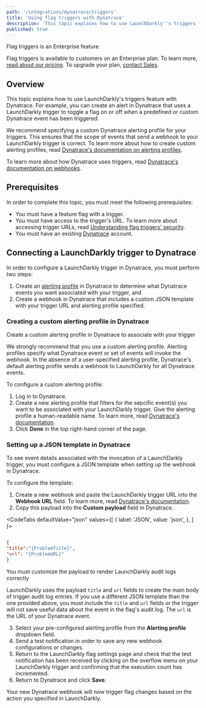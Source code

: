 ```yaml
---
path: '/integrations/dynatrace/triggers'
title: 'Using flag triggers with Dynatrace'
description: 'This topic explains how to use LaunchDarkly''s triggers feature with Dynatrace.'
published: true
---
```


<Callout intent="primary">
<CalloutTitle>Flag triggers is an Enterprise feature</CalloutTitle>
<CalloutDescription>

Flag triggers is available to customers on an Enterprise plan. To learn more, [read about our pricing](https://launchdarkly.com/pricing/). To upgrade your plan, [contact Sales](https://launchdarkly.com/contact-sales/).

</CalloutDescription>
</Callout>

## Overview

This topic explains how to use LaunchDarkly's triggers feature with Dynatrace. For example, you can create an alert in Dynatrace that uses a LaunchDarkly trigger to toggle a flag on or off when a predefined or custom Dynatrace event has been triggered.

We recommend specifying a custom Dynatrace alerting profile for your triggers. This ensures that the scope of events that send a webhook to your LaunchDarkly trigger is correct. To learn more about how to create custom alerting profiles, read [Dynatrace's documentation on alerting profiles](https://www.dynatrace.com/support/help/how-to-use-dynatrace/problem-detection-and-analysis/notifications-and-alerting/alerting-profiles/).

To learn more about how Dynatrace uses triggers, read [Dynatrace's documentation on webhooks](https://www.dynatrace.com/support/help/setup-and-configuration/integrations/third-party-integrations/problem-notification-systems/webhook-integration/).

## Prerequisites

In order to complete this topic, you must meet the following prerequisites:

* You must have a feature flag with a trigger.
* You must have access to the trigger's URL. To learn more about accessing trigger URLs, read [Understanding flag triggers' security](/home/feature-workflows/triggers#understanding-flag-triggers-security).
* You must have an existing [Dynatrace](https://www.dynatrace.com/) account.

## Connecting a LaunchDarkly trigger to Dynatrace

In order to configure a LaunchDarkly trigger in Dynatrace, you must perform two steps:
1. Create an [alerting profile](https://www.dynatrace.com/support/help/how-to-use-dynatrace/problem-detection-and-analysis/notifications-and-alerting/alerting-profiles/) in Dynatrace to determine what Dynatrace events you want associated with your trigger, and
2. Create a webhook in Dynatrace that includes a custom JSON template with your trigger URL and alerting profile specified.

### Creating a custom alerting profile in Dynatrace

<Callout intent="alert">
<CalloutTitle>Create a custom alerting profile in Dynatrace to associate with your trigger</CalloutTitle>
<CalloutDescription>

 We strongly recommend that you use a custom alerting profile. Alerting profiles specify what Dynatrace event or set of events will invoke the webhook. In the absence of a user-specified alerting profile, Dynatrace's default alerting profile sends a webhook to LaunchDarkly for all Dynatrace events.

</CalloutDescription>
</Callout>

To configure a custom alerting profile:

1. Log in to Dynatrace.
2. Create a new alerting profile that filters for the sepcific event(s) you want to be associated with your LaunchDarkly trigger. Give the alerting profile a human-readable name. To learn more, read [Dynatrace's documentation](https://www.dynatrace.com/support/help/how-to-use-dynatrace/problem-detection-and-analysis/notifications-and-alerting/alerting-profiles/).
3. Click **Done** in the top right-hand corner of the page.

### Setting up a JSON template in Dynatrace

To see event details associated with the invocation of a LaunchDarkly trigger, you must configure a JSON template when setting up the webhook in Dynatrace.

To configure the template:

1. Create a new webhook and paste the LaunchDarkly trigger URL into the **Webhook URL** field. To learn more, read [Dynatrace's documentation](https://www.dynatrace.com/support/help/how-to-use-dynatrace/problem-detection-and-analysis/notifications-and-alerting/alerting-profiles/).
2. Copy this payload into the **Custom payload** field in Dynatrace.


<CodeTabs
  defaultValue="json"
  values={[
    { label: 'JSON', value: 'json', },
  ]
}>
<CodeTabItem value="json">

```json

{
"title":"{ProblemTitle}",
"url": "{ProblemURL}"
}

```

</CodeTabItem>
</CodeTabs>

<Callout intent="alert">
<CalloutTitle>You must customize the payload to render LaunchDarkly audit logs correctly</CalloutTitle>
<CalloutDescription>

LaunchDarkly uses the payload `title` and `url` fields to create the main body of trigger audit log entries. If you use a different JSON template than the one provided above, you must include the `title` and `url` fields or the trigger will not save useful data about the event in the flag's audit log. The `url` is the URL of your Dynatrace event.

</CalloutDescription>
</Callout>

3. Select your pre-configured alerting profile from the **Alerting profile** dropdown field.
4. Send a test notification in order to save any new webhook configurations or changes.
5. Return to the LaunchDarkly flag settings page and check that the test notification has been received by clicking on the overflow menu on your LaunchDarkly trigger and confirming that the execution count has incremented.
6. Return to Dynatrace and click **Save**.

Your new Dynatrace webhook will now trigger flag changes based on the action you specified in LaunchDarkly.
